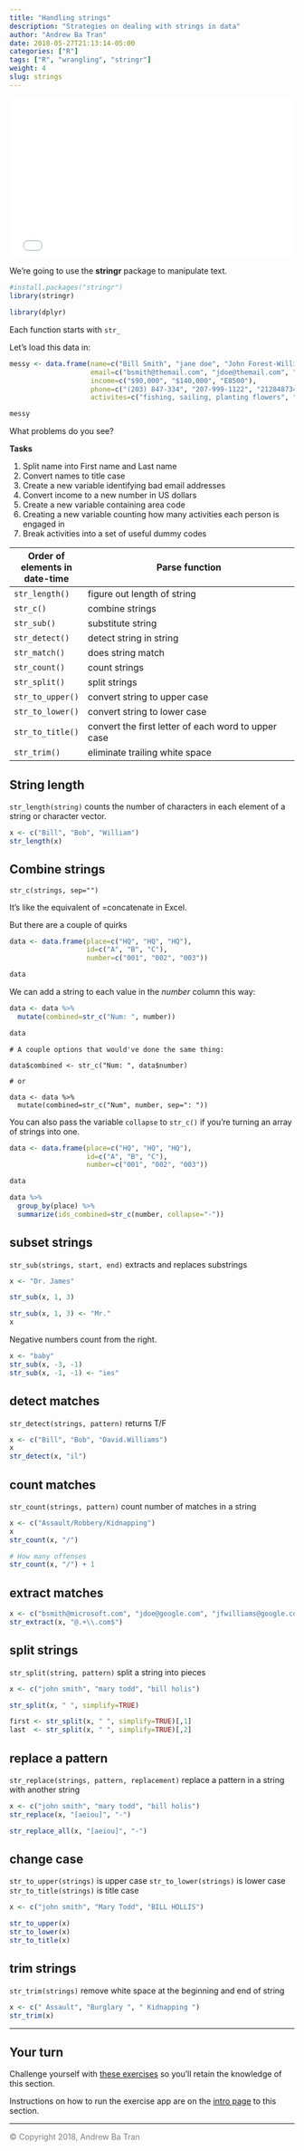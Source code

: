 ```yaml
---
title: "Handling strings"
description: "Strategies on dealing with strings in data"
author: "Andrew Ba Tran"
date: 2018-05-27T21:13:14-05:00
categories: ["R"]
tags: ["R", "wrangling", "stringr"]
weight: 4
slug: strings
---
```




<div style="position: relative; padding-bottom: 56.25%; height: 0; overflow: hidden;">
  <iframe src="//www.youtube.com/embed/ApMM6cEEoiQ?t=3s" style="position: absolute; top: 0; left: 0; width: 100%; height: 100%; border:0; encrypted-media" allowfullscreen title="YouTube Video"></iframe>
</div>

We're going to use the **stringr** package to manipulate text.

```r
#install.packages("stringr")
library(stringr)

library(dplyr)
```

Each function starts with `str_`

Let's load this data in:

```r
messy <- data.frame(name=c("Bill Smith", "jane doe", "John Forest-William"),
                    email=c("bsmith@themail.com", "jdoe@themail.com", "jfwilliams$geemail.com"),
                    income=c("$90,000", "$140,000", "E8500"),
                    phone=c("(203) 847-334", "207-999-1122", "2128487345"),
                    activites=c("fishing, sailing, planting flowers", "reading, raising flowers, biking", "hiking, fishing"))

messy
```

What problems do you see?

**Tasks**

1. Split name into First name and Last name
2. Convert names to title case
3. Create a new variable identifying bad email addresses
4. Convert income to a new number in US dollars
5. Create a new variable containing area code
6. Creating a new variable counting how many activities each person is engaged in
7. Break activities into a set of useful dummy codes

| Order of elements in date-time | Parse function |
| ------ | ------------------------ |
| `str_length()` | figure out length of string |
| `str_c()` | combine strings |
| `str_sub()`    | substitute string |
| `str_detect()`    | detect string in string |
| `str_match()`    | does string match |
| `str_count()`    | count strings |
| `str_split()`   | split strings |
| `str_to_upper()`   | convert string to upper case |
| `str_to_lower()`   | convert string to lower case |
| `str_to_title()`   | convert the first letter of each word to upper case |
| `str_trim()`   | eliminate trailing white space |


## String length

`str_length(string)` counts the number of characters in each element of a string or character vector.

```r
x <- c("Bill", "Bob", "William")
str_length(x)
```

## Combine strings

`str_c(strings, sep="")`

It's like the equivalent of =concatenate in Excel.

But there are a couple of quirks

```r
data <- data.frame(place=c("HQ", "HQ", "HQ"),
                   id=c("A", "B", "C"),
                   number=c("001", "002", "003"))

data
```

We can add a string to each value in the *number* column this way:

```r
data <- data %>% 
  mutate(combined=str_c("Num: ", number))

data
```

```
# A couple options that would've done the same thing:

data$combined <- str_c("Num: ", data$number)

# or 

data <- data %>% 
  mutate(combined=str_c("Num", number, sep=": "))
```

You can also pass the variable `collapse` to `str_c()` if you're turning an array of strings into one.

```r
data <- data.frame(place=c("HQ", "HQ", "HQ"),
                   id=c("A", "B", "C"),
                   number=c("001", "002", "003"))

data

data %>% 
  group_by(place) %>% 
  summarize(ids_combined=str_c(number, collapse="-"))
```

## subset strings

`str_sub(strings, start, end)` extracts and replaces substrings

```r
x <- "Dr. James"

str_sub(x, 1, 3)

```

```r
str_sub(x, 1, 3) <- "Mr."
x
```

Negative numbers count from the right.

```r
x <- "baby"
str_sub(x, -3, -1)
str_sub(x, -1, -1) <- "ies"
```


## detect matches

`str_detect(strings, pattern)` returns T/F

```r
x <- c("Bill", "Bob", "David.Williams")
x
str_detect(x, "il")
```

## count matches

`str_count(strings, pattern)` count number of matches in a string

```r
x <- c("Assault/Robbery/Kidnapping")
x
str_count(x, "/")

# How many offenses
str_count(x, "/") + 1
```

## extract matches

```r
x <- c("bsmith@microsoft.com", "jdoe@google.com", "jfwilliams@google.com")
str_extract(x, "@.+\\.com$")
```

## split strings

`str_split(string, pattern)` split a string into pieces

```r
x <- c("john smith", "mary todd", "bill holis")

str_split(x, " ", simplify=TRUE)

first <- str_split(x, " ", simplify=TRUE)[,1]
last  <- str_split(x, " ", simplify=TRUE)[,2]
```


## replace a pattern

`str_replace(strings, pattern, replacement)` replace a pattern in a string with another string

```r
x <- c("john smith", "mary todd", "bill holis")
str_replace(x, "[aeiou]", "-")

str_replace_all(x, "[aeiou]", "-")
```

## change case

`str_to_upper(strings)` is upper case
`str_to_lower(strings)` is lower case
`str_to_title(strings)` is title case

```r
x <- c("john smith", "Mary Todd", "BILL HOLLIS")

str_to_upper(x)
str_to_lower(x)
str_to_title(x)
```

## trim strings

`str_trim(strings)` remove white space at the beginning and end of string

```r
x <- c(" Assault", "Burglary ", " Kidnapping ")
str_trim(x)
```


----

## Your turn

Challenge yourself with [these exercises](http://code.r-journalism.com/chapter-3/#section-handling-strings) so you'll retain the knowledge of this section.

Instructions on how to run the exercise app are on the [intro page](https://learn.r-journalism.com/en/wrangling/) to this section.




-----

<span style="color:gray">© Copyright 2018, Andrew Ba Tran</span>

